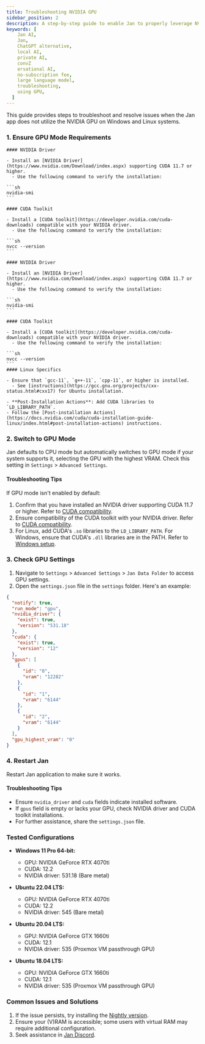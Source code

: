 ```yaml
---
title: Troubleshooting NVIDIA GPU
sidebar_position: 2
description: A step-by-step guide to enable Jan to properly leverage NVIDIA GPU resources, avoiding performance issues.
keywords: [
    Jan AI,
    Jan,
    ChatGPT alternative,
    local AI,
    private AI,
    convZ
    ersational AI,
    no-subscription fee,
    large language model,
    troubleshooting,
    using GPU,
  ]
---
```


<head>
    <title>Troubleshooting NVIDIA GPU</title>
    <meta name="description" content="A step-by-step guide to enable Jan to properly leverage NVIDIA GPU resources, avoiding performance issues. Learn how to troubleshoot and resolve issues when Jan does not utilize the NVIDIA GPU on Windows and Linux systems."/>
    <meta name="keywords" content="Jan AI, Jan, ChatGPT alternative, local AI, private AI, conversational AI, no-subscription fee, large language model, troubleshooting, using GPU"/>
    <meta property="og:title" content="Troubleshooting NVIDIA GPU"/>
    <meta property="og:description" content="A step-by-step guide to enable Jan to properly leverage NVIDIA GPU resources, avoiding performance issues. Learn how to troubleshoot and resolve issues when Jan does not utilize the NVIDIA GPU on Windows and Linux systems."/>
    <meta property="og:image" content="https://jan.ai/img/troubleshooting-nvidia-gpu.png"/>
    <meta property="og:url" content="https://jan.ai/troubleshooting-nvidia-gpu"/>
    <meta name="twitter:card" content="summary_large_image"/>
    <meta name="twitter:title" content="Troubleshooting NVIDIA GPU"/>
    <meta name="twitter:description" content="A step-by-step guide to enable Jan to properly leverage NVIDIA GPU resources, avoiding performance issues. Learn how to troubleshoot and resolve issues when Jan does not utilize the NVIDIA GPU on Windows and Linux systems."/>
    <meta name="twitter:image" content="https://jan.ai/img/troubleshooting-nvidia-gpu.png"/>
</head>



This guide provides steps to troubleshoot and resolve issues when the Jan app does not utilize the NVIDIA GPU on Windows and Linux systems.

### 1. Ensure GPU Mode Requirements

<Tabs>
  <TabItem value="windows" label="Windows">
    
    #### NVIDIA Driver

    - Install an [NVIDIA Driver](https://www.nvidia.com/Download/index.aspx) supporting CUDA 11.7 or higher.
      - Use the following command to verify the installation:

    ```sh
    nvidia-smi
    ```

    #### CUDA Toolkit

    - Install a [CUDA toolkit](https://developer.nvidia.com/cuda-downloads) compatible with your NVIDIA driver.
      - Use the following command to verify the installation:

    ```sh
    nvcc --version
    ```

  </TabItem>
  <TabItem value="linux" label="Linux">
    
    #### NVIDIA Driver

    - Install an [NVIDIA Driver](https://www.nvidia.com/Download/index.aspx) supporting CUDA 11.7 or higher.
      - Use the following command to verify the installation:

    ```sh
    nvidia-smi
    ```

    #### CUDA Toolkit

    - Install a [CUDA toolkit](https://developer.nvidia.com/cuda-downloads) compatible with your NVIDIA driver.
      - Use the following command to verify the installation:

    ```sh
    nvcc --version
    ```
    #### Linux Specifics

    - Ensure that `gcc-11`, `g++-11`, `cpp-11`, or higher is installed.
      - See [instructions](https://gcc.gnu.org/projects/cxx-status.html#cxx17) for Ubuntu installation.

    - **Post-Installation Actions**: Add CUDA libraries to `LD_LIBRARY_PATH`.
    - Follow the [Post-installation Actions](https://docs.nvidia.com/cuda/cuda-installation-guide-linux/index.html#post-installation-actions) instructions.

  </TabItem>
</Tabs>

### 2. Switch to GPU Mode

Jan defaults to CPU mode but automatically switches to GPU mode if your system supports it, selecting the GPU with the highest VRAM. Check this setting in `Settings` > `Advanced Settings`.

#### Troubleshooting Tips

If GPU mode isn't enabled by default:

1. Confirm that you have installed an NVIDIA driver supporting CUDA 11.7 or higher. Refer to [CUDA compatibility](https://docs.nvidia.com/deploy/cuda-compatibility/index.html#binary-compatibility__table-toolkit-driver).
2. Ensure compatibility of the CUDA toolkit with your NVIDIA driver. Refer to [CUDA compatibility](https://docs.nvidia.com/deploy/cuda-compatibility/index.html#binary-compatibility__table-toolkit-driver).
3. For Linux, add CUDA's `.so` libraries to the `LD_LIBRARY_PATH`. For Windows, ensure that CUDA's `.dll` libraries are in the PATH. Refer to [Windows setup](https://docs.nvidia.com/cuda/cuda-installation-guide-microsoft-windows/index.html#environment-setup).

### 3. Check GPU Settings

1. Navigate to `Settings` > `Advanced Settings` > `Jan Data Folder` to access GPU settings.
2. Open the `settings.json` file in the `settings` folder. Here's an example:

```json title="~/jan/settings/settings.json"
{
  "notify": true,
  "run_mode": "gpu",
  "nvidia_driver": {
    "exist": true,
    "version": "531.18"
  },
  "cuda": {
    "exist": true,
    "version": "12"
  },
  "gpus": [
    {
      "id": "0",
      "vram": "12282"
    },
    {
      "id": "1",
      "vram": "6144"
    },
    {
      "id": "2",
      "vram": "6144"
    }
  ],
  "gpu_highest_vram": "0"
}
```
### 4. Restart Jan
Restart Jan application to make sure it works.

#### Troubleshooting Tips

 - Ensure `nvidia_driver` and `cuda` fields indicate installed software.
 - If `gpus` field is empty or lacks your GPU, check NVIDIA driver and CUDA toolkit installations.
 - For further assistance, share the `settings.json` file.

### Tested Configurations

- **Windows 11 Pro 64-bit:**
  - GPU: NVIDIA GeForce RTX 4070ti
  - CUDA: 12.2
  - NVIDIA driver: 531.18 (Bare metal)

- **Ubuntu 22.04 LTS:**
  - GPU: NVIDIA GeForce RTX 4070ti
  - CUDA: 12.2
  - NVIDIA driver: 545 (Bare metal)

- **Ubuntu 20.04 LTS:**
  - GPU: NVIDIA GeForce GTX 1660ti
  - CUDA: 12.1
  - NVIDIA driver: 535 (Proxmox VM passthrough GPU)

- **Ubuntu 18.04 LTS:**
  - GPU: NVIDIA GeForce GTX 1660ti
  - CUDA: 12.1
  - NVIDIA driver: 535 (Proxmox VM passthrough GPU)

### Common Issues and Solutions

1. If the issue persists, try installing the [Nightly version](https://jan.ai/install/nightly/).
2. Ensure your (V)RAM is accessible; some users with virtual RAM may require additional configuration.
3. Seek assistance in [Jan Discord](https://discord.gg/mY69SZaMaC).